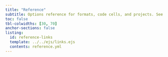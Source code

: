 ```yaml
---
title: "Reference"
subtitle: Options reference for formats, code cells, and projects. See the [user guide](../guide/index.qmd) for   more in-depth documentation on usage. 
toc: false
tbl-colwidths: [30, 70]
anchor-sections: false
listing:
  id: reference-links
  template: ../../ejs/links.ejs
  contents: reference.yml
---
```


::: {#reference-links .column-screen-inset-right style="max-width: 850px;"}
:::
